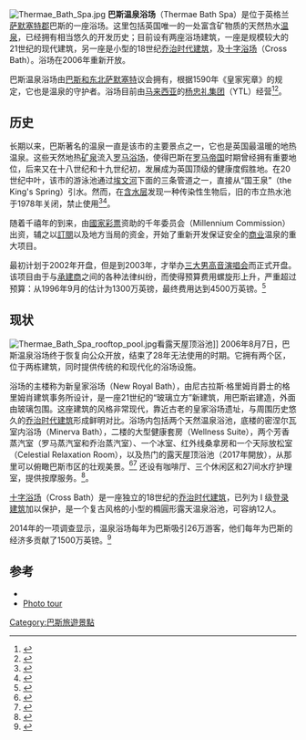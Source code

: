 {{noteTA
|G1=UK Places
|G2=People
}}
[[File:Thermae_Bath_Spa.jpg|thumb]]
'''巴斯温泉浴场'''（Thermae Bath Spa）是位于英格兰[[萨默塞特郡|萨默塞特郡]]巴斯的一座浴场。这里包括英国唯一的一处富含矿物质的天然热水[[温泉|温泉]]，已经拥有相当悠久的开发历史；目前设有两座浴场建筑，一座是规模较大的21世纪的现代建筑，另一座是小型的18世纪[[乔治时代建筑|乔治时代建筑]]，及[[十字浴场|十字浴场]]（Cross Bath）。浴场在2006年重新开放。

巴斯温泉浴场由[[巴斯和东北萨默塞特|巴斯和东北萨默塞特]]议会拥有，根据1590年《皇家宪章》的规定，它也是温泉的守护者。浴场目前由[[马来西亚|马来西亚]]的[[杨忠礼集团|杨忠礼集团]]（YTL）经营<ref>{{cite web | url= http://www.leisureopportunities.co.uk/detail.cfm?pagetype=detail&subject=news&codeID=308137 | work= Leisure Opportunities | title= YTL Hotels takes charge of Thermae Bath Spa | date= 4 February 2014 | access-date= 2021-01-09 | archive-date= 2017-04-11 | archive-url= https://web.archive.org/web/20170411223726/http://www.leisureopportunities.co.uk/detail.cfm?pagetype=detail&subject=news&codeID=308137 | dead-url= no }}</ref><ref>{{cite web | url= http://www.bath-business.net/new-era-promised-for-baths-thermae-spa-as-malaysian-group-takes-control/ | work= Bath Business News | title= New era promised for Bath’s Thermae Spa as Malaysian group YTL takes control | date= 4 February 2014 | access-date= 2021-01-09 | archive-date= 2021-01-25 | archive-url= https://web.archive.org/web/20210125105544/http://www.bath-business.net/new-era-promised-for-baths-thermae-spa-as-malaysian-group-takes-control/ | dead-url= no }}</ref>。

==历史==
长期以来，巴斯著名的温泉一直是该市的主要景点之一，它也是英国最温暖的地热温泉。这些天然地热[[矿泉|矿泉]]流入[[罗马浴场_(巴斯)|罗马浴场]]，使得巴斯在[[罗马帝国|罗马帝国]]时期曾经拥有重要地位，后来又在十八世纪和十九世纪初，发展成为英国顶级的健康度假胜地。在20世纪中叶，该市的游泳池通过[[雅芳河_(布里斯托)|埃文河]]下面的三条管道之一，直接从“国王泉”（the King's Spring）引水。然而，在[[含水层|含水层]]发现一种传染性生物后，旧的市立热水池于1978年关闭，禁止使用<ref>{{cite web |url=https://www.bbc.co.uk/dna/h2g2/A3023074 |title=The City of Bath, Somerset, UK |access-date=2007-11-01 |work=H2G2 |archive-date=2010-05-21 |archive-url=https://web.archive.org/web/20100521161148/http://www.bbc.co.uk/dna/h2g2/A3023074 |dead-url=no }}</ref><ref>{{cite journal |last1=Kilvington |first1=Simon |first2=John |last2=Beeching |date=June 1995 |title=Identification and Epidemiological Typing of Naegleria fowleri with DNA Probes |journal=Applied and Environmental Microbiology |volume=61 |issue=6 |pages=2071–2078 |url=http://aem.asm.org/cgi/reprint/61/6/2071.pdf |access-date=2007-10-31 |pmid=7793928 |pmc=167479 |archive-date=2011-09-27 |archive-url=https://web.archive.org/web/20110927141313/http://aem.asm.org/cgi/reprint/61/6/2071.pdf |dead-url=no }}</ref>。

随着千禧年的到来，由[[國家彩票|國家彩票]]资助的千年委员会（Millennium Commission）出资，辅之以[[訂閱|訂閱]]以及地方当局的资金，开始了重新开发保证安全的[[商业|商业]]温泉的重大项目。

最初计划于2002年开盘，但是到2003年，才举办[[三大男高音演唱会|三大男高音演唱会]]而正式开盘。该项目由于与[[承建商|承建商]]之间的各种法律纠纷，而使得预算费用螺旋形上升，严重超过预算：从1996年9月的估计为1300万英镑，最终费用达到4500万英镑。<ref>{{cite web| url= http://news.bbc.co.uk/1/hi/england/somerset/5230322.stm | work = [[BBC_News|BBC News]] | title= Timeline: Spa saga highs and lows | date= 31 July 2006 | access-date= 2007-11-20}}</ref>

==现状==
[[File:Thermae_Bath_Spa_rooftop_pool.jpg|thumb]]看露天屋顶浴池]]
2006年8月7日，巴斯温泉浴场终于恢复向公众开放，结束了28年无法使用的时期。它拥有两个区，位于两栋建筑，同时提供传统的和现代化的浴场设施。

浴场的主楼称为新皇家浴场（New Royal Bath），由尼古拉斯·格里姆肖爵士的格里姆肖建筑事务所设计，是一座21世纪的“玻璃立方”新建筑，用巴斯岩建造，外面由玻璃包围。这座建筑的风格非常现代，靠近古老的皇家浴场遗址，与周围历史悠久的[[乔治时代建筑|乔治时代建筑]]形成鲜明对比。浴场内包括两个天然温泉浴池，底楼的密涅尔瓦室内浴场（Minerva Bath），二楼的大型健康套房（Wellness Suite），两个芳香蒸汽室（罗马蒸汽室和乔治蒸汽室）、一个冰室、红外线桑拿房和一个天际放松室（Celestial Relaxation Room），以及热门的露天屋顶浴池（2017年開放），从那里可以俯瞰巴斯市区的壮观美景。<ref>{{cite web | url= http://www.southwestbusiness.co.uk/regions/bath/thermae-bath-spa-make-most-significant-investment-in-more-than-10-year-history-on-new-wellness-suite-04042017155327/ | work= South West Business | title= Thermae Bath Spa make most significant investment in more than 10 year history on new Wellness Suite | date= 4 April 2017 | access-date= 2021-01-09 | archive-date= 2018-07-18 | archive-url= https://web.archive.org/web/20180718234606/http://www.southwestbusiness.co.uk/regions/bath/thermae-bath-spa-make-most-significant-investment-in-more-than-10-year-history-on-new-wellness-suite-04042017155327/ | dead-url= no }}</ref><ref>{{cite web |title=New wellness suite for Thermae Bath Spa as it enters second decade |url=http://www.bath-business.net/new-wellness-suite-for-thermae-bath-spa-as-it-enters-second-decade/ |publisher=Bath Business News |access-date=18 July 2018 |archive-date=2021-01-12 |archive-url=https://web.archive.org/web/20210112054402/http://www.bath-business.net/new-wellness-suite-for-thermae-bath-spa-as-it-enters-second-decade/ |dead-url=no }}</ref> 还设有咖啡厅、三个休闲区和27间水疗护理室，提供按摩服务。<ref>{{cite web |title=Your Guide to Spa Treatments in Bath |url=https://visitbath.co.uk/blog/your-guide-to-spa-treatments-in-bath/ |publisher=Visit Bath |access-date=18 July 2018 |archive-date=2021-01-11 |archive-url=https://web.archive.org/web/20210111102140/https://visitbath.co.uk/blog/your-guide-to-spa-treatments-in-bath/ |dead-url=no }}</ref>。 

[[十字浴场|十字浴场]]（Cross Bath）是一座独立的18世纪的[[乔治时代建筑|乔治时代建筑]]，已列为 I 级[[登录建筑|登录建筑]]加以保护，是一个复古风格的小型的橢圓形露天温泉浴池，可容纳12人。

2014年的一项调查显示，温泉浴场每年为巴斯吸引26万游客，他们每年为巴斯的经济多贡献了1500万英镑。<ref name=bathchron-20141016>{{cite news |url=http://www.bathchronicle.co.uk/Controversy-gives-way-spa-tonic-city-economy/story-23194486-detail/story.html |title=Thermae Bath Spa £14.6m boost for city economy |newspaper=Bath Chronicle |date=16 October 2014 |access-date=18 October 2014|archive-url=https://web.archive.org/web/20141029141959/http://www.bathchronicle.co.uk/Controversy-gives-way-spa-tonic-city-economy/story-23194486-detail/story.html |archive-date=29 October 2014 }}</ref>

==参考==
{{reflist|30em}}
*{{Official website|http://www.thermaebathspa.com/}}
*[https://www.bbc.co.uk/somerset/content/image_galleries/bath_spa_project_gallery.shtml Photo tour] {{Wayback|url=https://www.bbc.co.uk/somerset/content/image_galleries/bath_spa_project_gallery.shtml |date=20210112151148 }}
{{coord|51.38037|N|2.36157|W|source:placeopedia|display=title}}
[[Category:巴斯旅遊景點|Category:巴斯旅遊景點]]